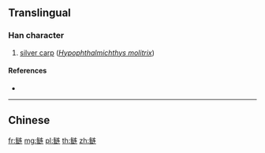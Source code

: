 {{character info/new}}
{{also|鰱}}
==Translingual==

===Han character===
{{Han char|rn=195|rad=鱼|as=07|sn=15|four=|canj=NMYKQ}}

# [[silver carp]] (''[[Hypophthalmichthys molitrix]]'')

====References====
* {{Han ref|kx=1480.511|hdz=74691.030|uh=9CA2|ud=40098}}

----

==Chinese==
{{zh-see|鰱}}

[[fr:鲢]]
[[mg:鲢]]
[[pl:鲢]]
[[th:鲢]]
[[zh:鲢]]